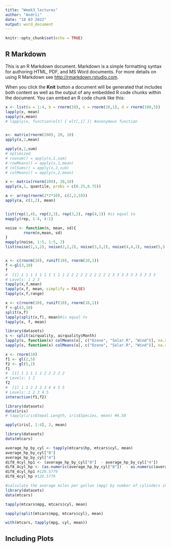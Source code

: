 ```yaml
---
title: "Week3_lectures"
author: "Andrii"
date: "18 03 2022"
output: word_document
---
```


```r
knitr::opts_chunk$set(echo = TRUE)
```

## R Markdown

This is an R Markdown document. Markdown is a simple formatting syntax for authoring HTML, PDF, and MS Word documents. For more details on using R Markdown see <http://rmarkdown.rstudio.com>.

When you click the **Knit** button a document will be generated that includes both content as well as the output of any embedded R code chunks within the document. You can embed an R code chunk like this:

```r
x <- list(a = 1:4, b = rnorm(10), c = rnorm(20,1), d = rnorm(100,5))
lapply(x, mean)
sapply(x,mean)
# lapply(x, function(elt) { elt[,1] }) #anonymous function


x<- matrix(rnorm(200), 20, 10)
apply(x,2,mean)

apply(x,1,sum)
# optimized
# rowsum() = apply(x,1,sum)
# rowMeans() = apply(x,1,mean)
# colSums() = apply(x,2,sum)
# colMeans() = apply(x,2,mean)

x <- matrix(rnorm(200), 20,10)
apply(x,1, quantile, probs = c(0.25,0.75))

a <- array(rnorm(2*2*10), c(2,2,10))
apply(a, c(1,2), mean)


list(rep(1,4), rep(2,3), rep(3,2), rep(4,1)) #is equal to
mapply(rep, 1:4, 4:1)

noise <- function(n, mean, sd){
        rnorm(n,mean, sd)
}
mapply(noise, 1:5, 1:5, 2)
list(noise(1,1,2), noise(2,2,2), noise(3,3,2), noise(4,4,2), noise(5,5,2))


x <- c(rnorm(10), runif(10), rnorm(10,1))
f <-gl(3,10)
f
#  [1] 1 1 1 1 1 1 1 1 1 1 2 2 2 2 2 2 2 2 2 2 3 3 3 3 3 3 3 3 3 3
# Levels: 1 2 3
tapply(x,f,mean)
tapply(x,f, mean, simplify = FALSE)
tapply(x,f,range)

x <- c(rnorm(10), runif(10), rnorm(10,1))
f <-gl(3,10)
split(x,f)
lapply(split(x,f), mean)#is equal to
tapply(x, f, mean)
```

```r
library(datasets)
s <- split(airquality, airquality$Month)
lapply(s, function(x) colMeans(x[, c("Ozone", "Solar.R", "Wind")], na.rm = TRUE))
sapply(s, function(x) colMeans(x[, c("Ozone", "Solar.R", "Wind")], na.rm = TRUE))

x <- rnorm(10)
f1 <- gl(2,5)
f2 <- gl(5,2)
f1
#  [1] 1 1 1 1 1 2 2 2 2 2
# Levels: 1 2
f2
#  [1] 1 1 2 2 3 3 4 4 5 5
# Levels: 1 2 3 4 5
interaction(f1,f2)
```

```r
library(datasets)
data(iris)
# tapply(iris$Sepal.Length, iris$Species, mean) #6.58

apply(iris[, 1:4], 2, mean)
```

```r
library(datasets)
data(mtcars)

average_hp_by_cyl <- tapply(mtcars$hp, mtcars$cyl, mean)
average_hp_by_cyl["8"]
average_hp_by_cyl["4"]
dif8_4cyl_hp1 <- (average_hp_by_cyl["8"]  - average_hp_by_cyl["4"])
dif8_4cyl_hp <- (as.numeric(average_hp_by_cyl["8"])  - as.numeric(average_hp_by_cyl["4"]))
dif8_4cyl_hp1 #126.5779 
dif8_4cyl_hp #126.5779 

```

```r
#calculate the average miles per gallon (mpg) by number of cylinders in the car (cyl)? Select all that apply.
library(datasets)
data(mtcars)

tapply(mtcars$mpg, mtcars$cyl, mean)

sapply(split(mtcars$mpg, mtcars$cyl), mean)

with(mtcars, tapply(mpg, cyl, mean))
```

## Including Plots
